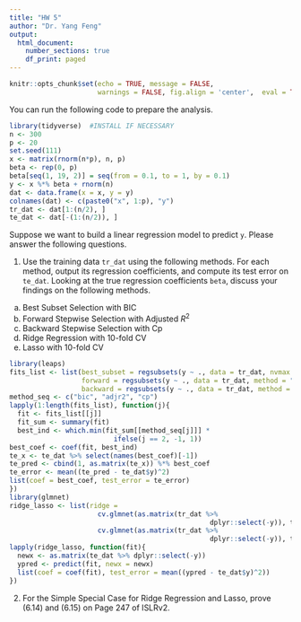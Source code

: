 ```yaml
---
title: "HW 5"
author: "Dr. Yang Feng"
output:
  html_document:
    number_sections: true
    df_print: paged
---
```


```r
knitr::opts_chunk$set(echo = TRUE, message = FALSE,
                      warnings = FALSE, fig.align = 'center',  eval = TRUE)
```

You can run the following code to prepare the analysis.
```r
library(tidyverse)  #INSTALL IF NECESSARY
n <- 300
p <- 20
set.seed(111)
x <- matrix(rnorm(n*p), n, p)
beta <- rep(0, p)
beta[seq(1, 19, 2)] = seq(from = 0.1, to = 1, by = 0.1)
y <- x %*% beta + rnorm(n)
dat <- data.frame(x = x, y = y)
colnames(dat) <- c(paste0("x", 1:p), "y")
tr_dat <- dat[1:(n/2), ]
te_dat <- dat[-(1:(n/2)), ]
```

Suppose we want to build a linear regression model to predict `y`. Please answer the following questions.

1. Use the training data `tr_dat` using the following methods. For each method, output its regression coefficients, and compute its test error on `te_dat`. Looking at the true regression coefficients `beta`, discuss your findings on the following methods. 
  a. Best Subset Selection with BIC
  b. Forward Stepwise Selection with Adjusted $R^2$
  c. Backward Stepwise Selection with Cp
  d. Ridge Regression with 10-fold CV
  e. Lasso with 10-fold CV

```r
library(leaps)
fits_list <- list(best_subset = regsubsets(y ~ ., data = tr_dat, nvmax = p),
                  forward = regsubsets(y ~ ., data = tr_dat, method = "forward", nvmax = p),
                  backward = regsubsets(y ~ ., data = tr_dat, method = "backward", nvmax = p))
method_seq <- c("bic", "adjr2", "cp")
lapply(1:length(fits_list), function(j){
  fit <- fits_list[[j]]
  fit_sum <- summary(fit)
  best_ind <- which.min(fit_sum[[method_seq[j]]] * 
                          ifelse(j == 2, -1, 1))
best_coef <- coef(fit, best_ind)
te_x <- te_dat %>% select(names(best_coef)[-1])
te_pred <- cbind(1, as.matrix(te_x)) %*% best_coef
te_error <- mean((te_pred - te_dat$y)^2)
list(coef = best_coef, test_error = te_error)
})
library(glmnet)
ridge_lasso <- list(ridge = 
                      cv.glmnet(as.matrix(tr_dat %>%
                                                  dplyr::select(-y)), tr_dat$y, alpha = 0),lasso = 
                      cv.glmnet(as.matrix(tr_dat %>%
                                                  dplyr::select(-y)), tr_dat$y, alpha = 1))
lapply(ridge_lasso, function(fit){
  newx <- as.matrix(te_dat %>% dplyr::select(-y))
  ypred <- predict(fit, newx = newx)
  list(coef = coef(fit), test_error = mean((ypred - te_dat$y)^2))
})
```

2. For the Simple Special Case for Ridge Regression and Lasso, prove (6.14) and (6.15) on Page 247 of ISLRv2.

